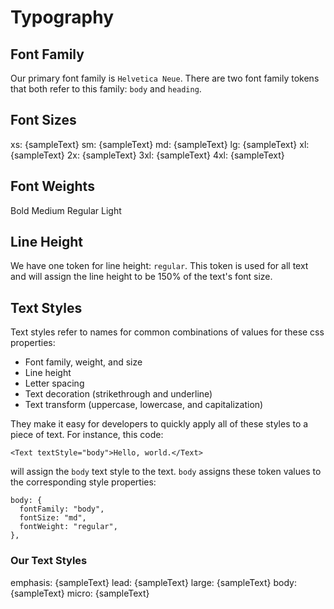 
<Meta title="Tokens/Typography" />


# Typography

## Font Family
Our primary font family is `Helvetica Neue`. There are two font family tokens that both refer to this family: `body` and `heading`.

## Font Sizes
<ThemeBlock>
  <VStack align="start">
    <Text fontSize="xs">xs: {sampleText}</Text>
    <Text fontSize="sm">sm: {sampleText}</Text>
    <Text fontSize="md">md: {sampleText}</Text>
    <Text fontSize="lg">lg: {sampleText}</Text>
    <Text fontSize="xl">xl: {sampleText}</Text>
    <Text fontSize="2xl">2x: {sampleText}</Text>
    <Text fontSize="3xl">3xl: {sampleText}</Text>
    <Text fontSize="4xl">4xl: {sampleText}</Text>
  </VStack>
</ThemeBlock>

## Font Weights
<ThemeBlock>
  <HStack>
    <Text fontSize="3xl" fontWeight="bold">Bold</Text>
    <Text fontSize="3xl" fontWeight="medium">Medium</Text>
    <Text fontSize="3xl" fontWeight="regular">Regular</Text>
    <Text fontSize="3xl" fontWeight="light" fontFamily="body">Light</Text>
  </HStack>
</ThemeBlock>

## Line Height
We have one token for line height: `regular`. This token is used for all text and will assign the line height to be 150% of the text's font size.

## Text Styles

Text styles refer to names for common combinations of values for these css properties:

* Font family, weight, and size
* Line height
* Letter spacing
* Text decoration (strikethrough and underline)
* Text transform (uppercase, lowercase, and capitalization)

They make it easy for developers to quickly apply all of these styles to a piece of text. For instance, this code:
```
<Text textStyle="body">Hello, world.</Text>
```
will assign the `body` text style to the text. `body` assigns these token values to the corresponding style properties:
```
body: {
  fontFamily: "body",
  fontSize: "md",
  fontWeight: "regular",
},
```

### Our Text Styles
<ThemeBlock>
  <VStack align="start">
    <Text textStyle="emphasis">emphasis: {sampleText}</Text>
    <Text textStyle="lead">lead: {sampleText}</Text>
    <Text textStyle="large">large: {sampleText}</Text>
    <Text textStyle="body">body: {sampleText}</Text>
    <Text textStyle="micro">micro: {sampleText}</Text>
  </VStack>
</ThemeBlock>


